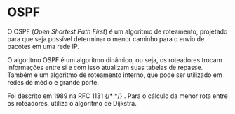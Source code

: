 

# OSPF

O OSPF (*Open Shortest Path First*) é um algoritmo de roteamento, projetado para que seja possível determinar o menor caminho para o envio de pacotes em uma rede IP. 

O algoritmo OSPF é um algoritmo dinâmico, ou seja, os roteadores trocam informações entre si e com isso atualizam suas tabelas de repasse. Também e um algoritmo de roteamento interno, que pode ser utilizado em redes de médio e grande porte.

Foi descrito em 1989 na RFC 1131 
{/* <Bib bib="rfc_1131_site" link={true}/> */}
. Para o cálculo da menor rota entre os roteadores, utiliza o algoritmo de Dijkstra.